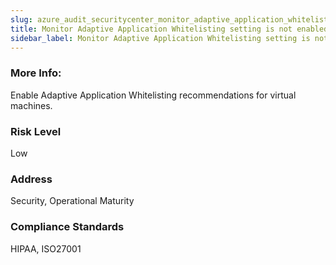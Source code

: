 ```yaml
---
slug: azure_audit_securitycenter_monitor_adaptive_application_whitelisting_disabled
title: Monitor Adaptive Application Whitelisting setting is not enabled
sidebar_label: Monitor Adaptive Application Whitelisting setting is not enabled
---
```


### More Info:

Enable Adaptive Application Whitelisting recommendations for virtual machines.

### Risk Level

Low

### Address

Security, Operational Maturity

### Compliance Standards

HIPAA, ISO27001

